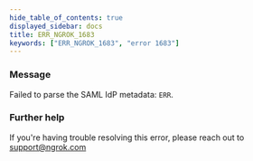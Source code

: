 ```yaml
---
hide_table_of_contents: true
displayed_sidebar: docs
title: ERR_NGROK_1683
keywords: ["ERR_NGROK_1683", "error 1683"]
---
```


### Message

Failed to parse the SAML IdP metadata: `ERR`.

### Further help

If you're having trouble resolving this error, please reach out to [support@ngrok.com](mailto:support@ngrok.com?subject=Help%20with%20ERR_NGROK_1683)
